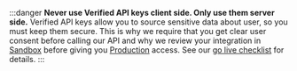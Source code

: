 :::danger
**Never use Verified API keys client side. Only use them server side.** Verified API keys allow you to source sensitive data about user, so you must keep them secure. This is why we require that you get clear user consent before calling our API and why we review your integration in [Sandbox](./environments#sandbox) before giving you [Production](./environments#production) access. See our [go live checklist](/integration-guide#go-live) for details.
:::